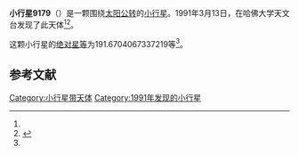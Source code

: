 {{Infobox planet
| bgcolour = #FFFFC0
| name = 9179 Satchmo
| symbol = 
| image = 
| caption = 
| discovery = yes
| discovery_ref = 
| discoverer = {{link-en|橡树岭天文台|Oak Ridge Observatory}}
| discovery_site = [[哈佛大学天文台|哈佛大学天文台]] 
| discovered = 1991年3月13日
| designations = yes
| mp_name = 
| named_after = 
| alt_names = 
| mp_category = [[主带小行星|主带小行星]]
| orbit_ref = <ref name="a">[http://ssd.jpl.nasa.gov/sbdb.cgi?sstr=9179 9179 Satchmo] {{Wayback|url=http://ssd.jpl.nasa.gov/sbdb.cgi?sstr=9179 |date=20210824090858 }}，小行星數據庫瀏覽器（JPL Small-Body Database Browser）－[[美国国家航空航天局|美国国家航空航天局]]喷气推进实验室</ref>
| epoch = 2456400.5 (2013年4月18日更新)
| aphelion = {{convert|3.331359263095688|AU|km|3|abbr=on|lk=out}}
| perihelion = {{convert|2.633327865305814|AU|km|3|abbr=on}}
| semimajor = {{convert|2.982343564200751|AU|km|3|abbr=on}}
| eccentricity = 0.117027328
| period = 1881.199851 [[日|日]]<br />5.15[[儒略年|儒略年]]
| avg_speed = 
| inclination = 11.08991011206035
| asc_node = 165.4268574143902
| mean_anomaly = 
| arg_peri = 191.6704067337219
| satellites = 
| physical_characteristics = yes
| dimensions = 
| mass = 
| density = 
| surface_grav = 
| escape_velocity = 
| sidereal_day = 
| axial_tilt = 
| pole_ecliptic_lat = 
| pole_ecliptic_lon = 
| albedo = 
| temperatures= 
| temp_name1 = 
| mean_temp_1 = 
| max_temp_1 = 
| temp_name2 = 
| max_temp_2 = 
| spectral_type = 
| abs_magnitude = 191.6704067337219
}}

'''小行星9179'''（{{lang-en|9179 Satchmo}}）是一颗围绕[[太阳|太阳]][[公转|公转]]的[[小行星|小行星]]。1991年3月13日，{{link-en|橡树岭天文台|Oak Ridge Observatory}}在哈佛大学天文台发现了此天体<ref name="a" /><ref>{{cite news|title=小行星列表|url=http://cfa-www.harvard.edu/iau/lists/NumberedMPs.txt|accessdate=2013-07-08|newspaper=哈佛大学|archive-date=2008-05-17|archive-url=https://web.archive.org/web/20080517010638/http://cfa-www.harvard.edu/iau/lists/NumberedMPs.txt|dead-url=no}}</ref>。

这颗小行星的[[绝对星等|绝对星等]]为191.6704067337219等<ref name="a" />。

==参考文献==
{{reflist}}
{{Minor Planet Number|[[小行星9178|小行星9178]]|[[小行星9180|小行星9180]]}}

{{小天体}}

[[Category:小行星带天体|Category:小行星带天体]]
[[Category:1991年发现的小行星|Category:1991年发现的小行星]]

{{asteroid-stub}}